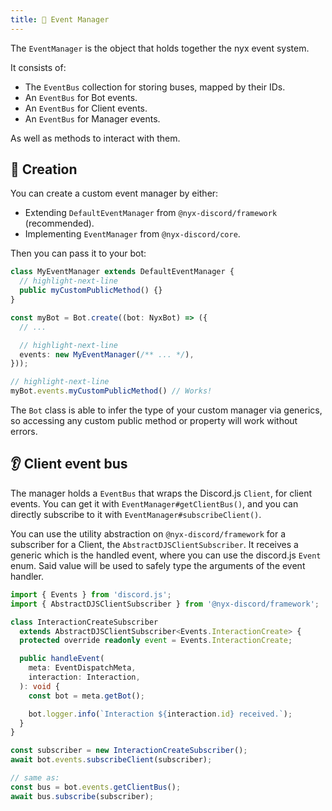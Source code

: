 ```yaml
---
title: 💼 Event Manager
---
```


The `EventManager` is the object that holds together the nyx event system.

It consists of:

* The `EventBus` collection for storing buses, mapped by their IDs.
* An `EventBus` for Bot events.
* An `EventBus` for Client events.
* An `EventBus` for Manager events.

As well as methods to interact with them.

## 👷 Creation

You can create a custom event manager by either:

* Extending `DefaultEventManager` from `@nyx-discord/framework` (recommended).
* Implementing `EventManager` from `@nyx-discord/core`.

Then you can pass it to your bot:

```ts
class MyEventManager extends DefaultEventManager {
  // highlight-next-line
  public myCustomPublicMethod() {}
}

const myBot = Bot.create((bot: NyxBot) => ({
  // ...

  // highlight-next-line
  events: new MyEventManager(/** ... */),
}));

// highlight-next-line
myBot.events.myCustomPublicMethod() // Works!
```

The `Bot` class is able to infer the type of your custom manager via generics, so accessing any custom public method or
property will work without errors.

## 👂 Client event bus

The manager holds a `EventBus` that wraps the Discord.js `Client`, for client events. You can get it with
`EventManager#getClientBus()`, and you can directly subscribe to it with `EventManager#subscribeClient()`.

You can use the utility abstraction on `@nyx-discord/framework` for a subscriber for a Client,
the `AbstractDJSClientSubscriber`. It receives a generic which is the handled event, where you can use the
discord.js `Event` enum. Said value will be used to safely type the arguments of the event handler.

```ts
import { Events } from 'discord.js';
import { AbstractDJSClientSubscriber } from '@nyx-discord/framework';

class InteractionCreateSubscriber
  extends AbstractDJSClientSubscriber<Events.InteractionCreate> {
  protected override readonly event = Events.InteractionCreate;

  public handleEvent(
    meta: EventDispatchMeta,
    interaction: Interaction,
  ): void {
    const bot = meta.getBot();

    bot.logger.info(`Interaction ${interaction.id} received.`);
  }
}

const subscriber = new InteractionCreateSubscriber();
await bot.events.subscribeClient(subscriber);

// same as:
const bus = bot.events.getClientBus();
await bus.subscribe(subscriber);
```
